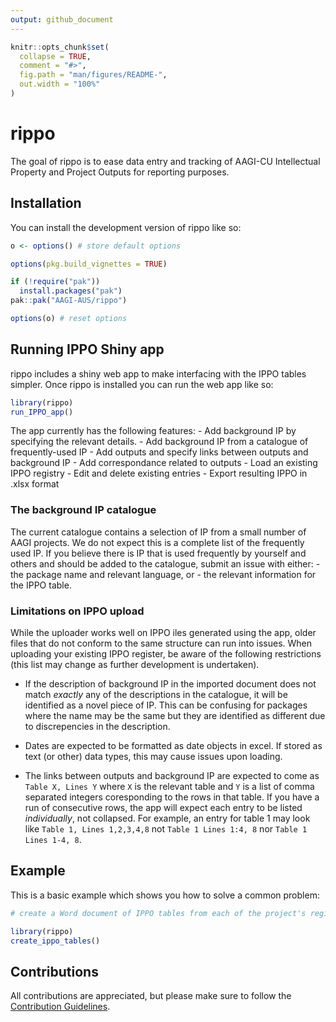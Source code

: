 ```yaml
---
output: github_document
---
```


<!-- README.md is generated from README.Rmd. Please edit that file -->

```r
knitr::opts_chunk$set(
  collapse = TRUE,
  comment = "#>",
  fig.path = "man/figures/README-",
  out.width = "100%"
)
```

# rippo

<!-- badges: start -->
<!-- badges: end -->

The goal of rippo is to ease data entry and tracking of AAGI-CU Intellectual Property and Project Outputs for reporting purposes.

## Installation

You can install the development version of rippo like so:

```r
o <- options() # store default options

options(pkg.build_vignettes = TRUE)

if (!require("pak"))
  install.packages("pak")
pak::pak("AAGI-AUS/rippo")

options(o) # reset options
```

## Running IPPO Shiny app

rippo includes a shiny web app to make interfacing with the IPPO tables simpler.
Once rippo is installed you can run the web app like so:

```r
library(rippo)
run_IPPO_app()
```

The app currently has the following features:
- Add background IP by specifying the relevant details.
- Add background IP from a catalogue of frequently-used IP
- Add outputs and specify links between outputs and background IP
- Add correspondance related to outputs
- Load an existing IPPO registry
- Edit and delete existing entries
- Export resulting IPPO in .xlsx format

### The background IP catalogue

The current catalogue contains a selection of IP from a small number of AAGI projects.
We do not expect this is a complete list of the frequently used IP.
If you believe there is IP that is used frequently by yourself and others and should be added to the catalogue, submit an issue with either:
- the package name and relevant language, or
- the relevant information for the IPPO table.

### Limitations on IPPO upload

While the uploader works well on IPPO iles generated using the app, older files that do not conform to the same structure can run into issues.
When uploading your existing IPPO register, be aware of the following restrictions (this list may change as further development is undertaken).

- If the description of background IP in the imported document does not match *exactly* any of the descriptions in the catalogue, it will be identified as a novel piece of IP.
This can be confusing for packages where the name may be the same but they are identified as different due to discrepencies in the description.

- Dates are expected to be formatted as date objects in excel.
If stored as text (or other) data types, this may cause issues upon loading.

- The links between outputs and background IP are expected to come as `Table X, Lines Y` where `X` is the relevant table and `Y` is a list of comma separated integers coresponding to the rows in that table.
If you have a run of consecutive rows, the app will expect each entry to be listed *individually*, not collapsed.
For example, an entry for table 1 may look like `Table 1, Lines 1,2,3,4,8` not `Table 1 Lines 1:4, 8` nor `Table 1 Lines 1-4, 8`.

## Example

This is a basic example which shows you how to solve a common problem:

```r
# create a Word document of IPPO tables from each of the project's registers

library(rippo)
create_ippo_tables()
```

## Contributions 

All contributions are appreciated, but please make sure to follow the [Contribution Guidelines](.github/CONTRIBUTING.md).

